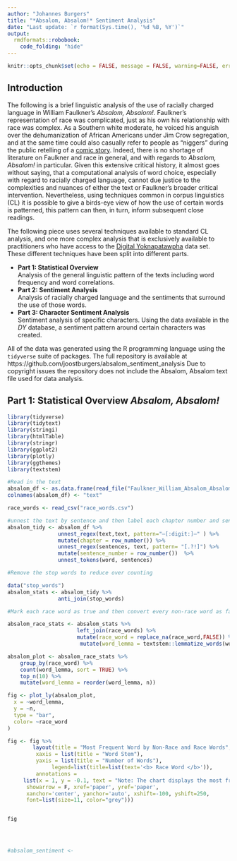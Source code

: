 ```yaml
---
author: "Johannes Burgers"
title: "*Absalom, Absalom!* Sentiment Analysis"
date: "Last update: `r format(Sys.time(), '%d %B, %Y')`"
output: 
  rmdformats::robobook:
    code_folding: "hide"
---
```



```r
knitr::opts_chunk$set(echo = FALSE, message = FALSE, warning=FALSE, error=FALSE)
```

## Introduction

The following is a brief linguistic analysis of the use of racially charged language in William Faulkner's *Absalom, Absalom!*. Faulkner's representation of race was complicated, just as his own his relationship with race was complex. As a Southern white moderate, he voiced his anguish over the dehumanization of African Americans under Jim Crow segregation, and at the same time could also casually refer to people as "niggers" during the public retelling of a [comic story](https://faulkner.lib.virginia.edu/display/wfaudio02_2.html#wfaudio02_2.2). Indeed, there is no shortage of literature on Faulkner and race in general, and with regards to *Absalom, Absalom!* in particular. Given this extensive critical history, it almost goes without saying, that a computational analysis of word choice, especially with regard to racially charged language, cannot due justice to the complexities and nuances of either the text or Faulkner's broader critical intervention. Nevertheless, using techniques common in corpus linguistics (CL) it is possible to give a birds-eye view of how the use of certain words is patterned, this pattern can then, in turn, inform subsequent close readings. 

The following piece uses several techniques available to standard CL analysis, and one more complex analysis that is exclusively available to practitioners who have access to the [Digital Yoknapatawpha](http://faulkner.iath.virginia.edu/) data set. These different techniques have been split into different parts.

- **Part 1: Statistical Overview**  
          Analysis of the general linguistic pattern of the texts including word frequency and word           correlations.
- **Part 2: Sentiment Analysis**  
          Analysis of racially charged language and the sentiments that surround the use of those             words.
- **Part 3: Character Sentiment Analysis**  
          Sentiment analysis of specific characters. Using the data available in the *DY* database,           a sentiment pattern around certain characters was created.
          
All of the data was generated using the R programming language using the `tidyverse` suite of packages. The full repository is available at https://github.com/joostburgers/absalom_sentiment_analysis Due to copyright issues the repository does not include the Absalom, Absalom text file used for data analysis.


## Part 1: Statistical Overview *Absalom, Absalom!*

```r
library(tidyverse)
library(tidytext)
library(stringi)
library(htmlTable)
library(stringr)
library(ggplot2)
library(plotly)
library(ggthemes)
library(textstem)
```

```r
#Read in the text
absalom_df <- as.data.frame(read_file("Faulkner_William_Absalom_Absalom.txt"))
colnames(absalom_df) <- "text" 
```

```r

race_words <- read_csv("race_words.csv")

```


```r

#unnest the text by sentence and then label each chapter number and sentence number.
absalom_tidy <- absalom_df %>% 
                unnest_regex(text,text, pattern="—[:digit:]—" ) %>% 
                mutate(chapter = row_number()) %>% 
                unnest_regex(sentences, text, pattern= "[.?!]") %>%
                mutate(sentence_number = row_number())  %>% 
                unnest_tokens(word, sentences)
```

```r
#Remove the stop words to reduce over counting

data("stop_words")
absalom_stats <- absalom_tidy %>% 
                anti_join(stop_words)  

```


```r
#Mark each race word as true and then convert every non-race word as false. then add a column for the lemmatized words.

absalom_race_stats <- absalom_stats %>% 
                      left_join(race_words) %>% 
                      mutate(race_word = replace_na(race_word,FALSE)) %>% 
                       mutate(word_lemma = textstem::lemmatize_words(word))   

```





```r
absalom_plot <- absalom_race_stats %>% 
    group_by(race_word) %>% 
    count(word_lemma, sort = TRUE) %>%
    top_n(10) %>%
    mutate(word_lemma = reorder(word_lemma, n))  

fig <- plot_ly(absalom_plot,
  x = ~word_lemma,
  y = ~n,
  type = "bar",
  color= ~race_word
)

fig <- fig %>% 
        layout(title = "Most Frequent Word by Non-Race and Race Words",
         xaxis = list(title = "Word Stem"),
         yaxis = list(title = "Number of Words"),
              legend=list(title=list(text='<b> Race Word </b>')),
         annotations = 
     list(x = 1, y = -0.1, text = "Note: The chart displays the most frequent words based on word stem.<br>This prevents counting <i>father</i> and <i>father's</i> separately.", 
      showarrow = F, xref='paper', yref='paper', 
      xanchor='center', yanchor='auto', xshift=-100, yshift=250,
      font=list(size=11, color="grey")))


fig

    



```




```r
#absalom_sentiment <- 


```


